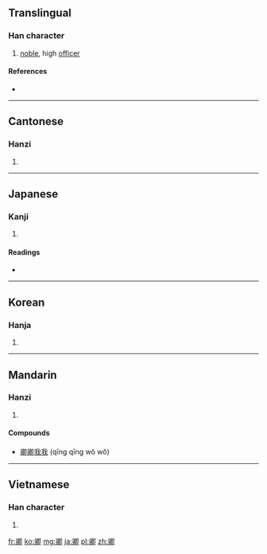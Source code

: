{{also|喞}}
==Translingual==

===Han character===
{{Han char|rn=26|rad=卩|as=09|sn=11|four=7772<sub>0</sub>|canj=竹竹日戈中 (HHAIL)}}

# [[noble]], high [[officer]]

====References====
* {{Han ref|kx=0160.080|dkj=02877|dj=0366.100|hdz=10318.030|uh=537F|ud=21375|bh=ADEB|bd=44523}}

----

==Cantonese==

===Hanzi===
{{yue-hanzi|jyut=|y=hing1}}

# {{defn|lang=yue|sort=卩09}}

----

==Japanese==

===Kanji===
{{ja-kanji|grade=|rs=卩09}}

# {{defn|lang=ja|sort=卩09}}

====Readings====
* {{ja-readings|on=[[きょう]] (kyō), [[けい]] (kei)|kun=[[きみ]] (kimi)}}

----

==Korean==

===Hanja===
{{ko-hanja|hangeul=[[경]]|rv=gyeong|mr=kyŏng}}

# {{defn|lang=ko|sort=卩09}}

----

==Mandarin==

===Hanzi===
{{cmn-hanzi|pin=[[qīng]] ([[qing1]])|wg=ch'ing<sup>1</sup>}}

# {{defn|lang=cmn|sort=卩09}}

====Compounds====
* [[卿卿我我]] (qīng qīng wǒ wǒ)

----

==Vietnamese==

===Han character===
{{vi-hantu|[[khanh]], [[khành]]|rs=卩09}}

# {{defn|lang=vi|sort=卩09}}

[[fr:卿]]
[[ko:卿]]
[[mg:卿]]
[[ja:卿]]
[[pl:卿]]
[[zh:卿]]